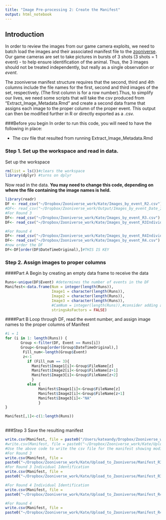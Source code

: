```yaml
---
title: "Image Pre-processing 2: Create the Manifest"
output: html_notebook
---
```

## Introduction
In order to review the images from our game camera exploits, we need to batch load the images and their associated manifest file to the [zooniverse](http://www.zooniverse.org).  Our game cameras are set to take pictures in bursts of 3 shots (3 shots = 1 event) - to help ensure identification of the animal.  Thus, the 3 images should not be treated independently, but really as a single observation or *event*.  

The zooniverse manifest structure requires that the second, third and 4th columns include the file names for the first, second and third images of the set, respectively. (The first column is for a row number).Thus, to simplify our lives, we need some scripts that will take the csv produced from "Extract_Image_Metadata.Rmd" and create a second data frame that assigns each image to the proper column of the proper event. This output can then be modified further in R or directly exported as a .csv.

###Before you begin
In order to run this code, you will need to have the following in place:

* The csv file that resulted from running Extract_Image_Metadata.Rmd



### Step 1. Set up the workspace and read in data.
Set up the workspace
```r
rm(list = ls())#clears the workspace
library(dplyr) #turns on dplyr
```
Now read in the data.  **You may need to change this code, depending on where the file containing the image names is held.**

```r
library(readr)
DF <- read_csv("~/Dropbox/Zooniverse_work/Kate/Images_by_event_R2.csv") #file with single colum of file names
#DF<- read_csv("~/Dropbox/Zooniverse_work/Output/Images_by_event_Date_Issues.csv") #Use for csv file with modified dates
#For Round 3
DF<- read_csv("~/Dropbox/Zooniverse_work/Kate/Images_by_event_R3.csv")
DF<- read_csv("~/Dropbox/Zooniverse_work/Kate/Images_by_event_R3Individual.csv")

#For Round 4
DF<- read_csv("~/Dropbox/Zooniverse_work/Kate/Images_by_event_R4Individual.csv")
DF<- read_csv("~/Dropbox/Zooniverse_work/Kate/Images_by_event_R4.csv")
#now order the DF
DF<-DF[order(DF$DateTimeOriginal),]#THIS IS KEY
```
### Step 2. Assign images to proper columns
####Part A 
Begin by creating an empty data frame to receive the data
```r
Runs<-unique(DF$Event) #determines the number of events in the DF
Manifest<-data.frame(Num = integer(length(Runs)),
                     Image1 = character(length(Runs)),
                     Image2 = character(length(Runs)),
                     Image3 = character(length(Runs)), 
                     #CamNum = integer(length(Runs)),#consider adding a way to record a column with camera number for manifest
                     stringsAsFactors = FALSE)
```

####Part B 
Loop through DF, read the event number, and assign image names to the proper columns of Manifest

```r

#i = 1
for (i in 1: length(Runs)) {
       Group <-filter(DF, Event == Runs[i])
       Group<-Group[order(Group$DateTimeOriginal),]
        Fill_num<-length(Group$Event)
        z<-1
          if (Fill_num == 3){
            Manifest$Image1[i]<-Group$FileName[z]
            Manifest$Image2[i]<-Group$FileName[z+1]
            Manifest$Image3[i]<-Group$FileName[z+2]
            }
          else {
               Manifest$Image1[i]<-Group$FileName[z]
               Manifest$Image2[i]<-Group$FileName[z+1]
               Manifest$Image3[i]<-"NA"
               }
}

Manifest[,1]<-c(1:length(Runs))
  

```
###Step 3
Save the resulting manifest
```r
write.csv(Manifest, file = paste0("/Users/kateandy/Dropbox/Zooniverse_work/Kate/Manifest_R2",Sys.Date(), ".csv"))
#write.csv(Manifest, file = paste0("~/Dropbox/Zooniverse_work/Kate/Upload_to_Zooniverse/Manifest_R1B2",Sys.Date(), ".csv"))
#Use the above code to write the csv file for the manifest showing modified dates
#For Round 3
write.csv(Manifest, file = 
paste0("~/Dropbox/Zooniverse_work/Kate/Upload_to_Zooniverse/Manifest_R3",Sys.Date(), ".csv"))
#For Round 3 Individual Identification
write.csv(Manifest, file = 
paste0("~/Dropbox/Zooniverse_work/Kate/Upload_to_Zooniverse/Manifest_R3_Individual",Sys.Date(), ".csv"))

#For Round 4 Individual Identification
write.csv(Manifest, file = 
paste0("~/Dropbox/Zooniverse_work/Kate/Upload_to_Zooniverse/Manifest_R4_Individual",Sys.Date(), ".csv"))

#For Round 4 
write.csv(Manifest, file = 
paste0("~/Dropbox/Zooniverse_work/Kate/Upload_to_Zooniverse/Manifest_R4",Sys.Date(), ".csv"))
```

